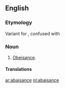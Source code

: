 ==English==

===Etymology===
Variant for {{term|obeisance|lang=en}}, confused with {{etyl|fr|en}} {{term|abaisser||lang=fr|abase}}

===Noun===
{{en-noun}}

# {{obsolete|rare}} [[obeisance|Obeisance]].

====Translations====
{{trans-see|obeisance}}

[[ar:abaisance]]
[[nl:abaisance]]